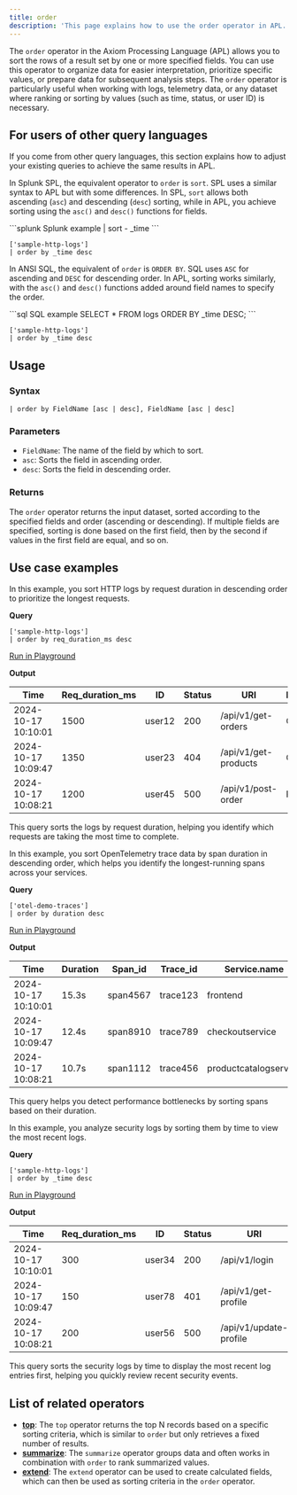 ```yaml
---
title: order
description: 'This page explains how to use the order operator in APL.'
---
```


The `order` operator in the Axiom Processing Language (APL) allows you to sort the rows of a result set by one or more specified fields. You can use this operator to organize data for easier interpretation, prioritize specific values, or prepare data for subsequent analysis steps. The `order` operator is particularly useful when working with logs, telemetry data, or any dataset where ranking or sorting by values (such as time, status, or user ID) is necessary.

## For users of other query languages

If you come from other query languages, this section explains how to adjust your existing queries to achieve the same results in APL.

<AccordionGroup>
<Accordion title="Splunk SPL users">

In Splunk SPL, the equivalent operator to `order` is `sort`. SPL uses a similar syntax to APL but with some differences. In SPL, `sort` allows both ascending (`asc`) and descending (`desc`) sorting, while in APL, you achieve sorting using the `asc()` and `desc()` functions for fields.

<CodeGroup>
```splunk Splunk example
| sort - _time
```

```kusto APL equivalent
['sample-http-logs']
| order by _time desc
```
</CodeGroup>

</Accordion>
<Accordion title="ANSI SQL users">

In ANSI SQL, the equivalent of `order` is `ORDER BY`. SQL uses `ASC` for ascending and `DESC` for descending order. In APL, sorting works similarly, with the `asc()` and `desc()` functions added around field names to specify the order.

<CodeGroup>
```sql SQL example
SELECT * FROM logs ORDER BY _time DESC;
```

```kusto APL equivalent
['sample-http-logs']
| order by _time desc
```
</CodeGroup>

</Accordion>
</AccordionGroup>

## Usage

### Syntax

```kusto
| order by FieldName [asc | desc], FieldName [asc | desc]
```

### Parameters

- `FieldName`: The name of the field by which to sort.
- `asc`: Sorts the field in ascending order.
- `desc`: Sorts the field in descending order.

### Returns

The `order` operator returns the input dataset, sorted according to the specified fields and order (ascending or descending). If multiple fields are specified, sorting is done based on the first field, then by the second if values in the first field are equal, and so on.

## Use case examples

<Tabs>
<Tab title="Log analysis">

In this example, you sort HTTP logs by request duration in descending order to prioritize the longest requests.

**Query**

```kusto
['sample-http-logs']
| order by req_duration_ms desc
```

[Run in Playground](https://play.axiom.co/axiom-play-qf1k/explorer?initForm=%7B%22apl%22%3A%22%5B%27sample-http-logs%27%5D%20%7C%20order%20by%20req_duration_ms%20desc%22%7D)

**Output**

| Time               | Req_duration_ms | ID     | Status | URI                    | Method | Geo.city | Geo.country |
|---------------------|-----------------|--------|--------|------------------------|--------|----------|-------------|
| 2024-10-17 10:10:01 | 1500            | user12 | 200    | /api/v1/get-orders     | GET    | Seattle  | US          |
| 2024-10-17 10:09:47 | 1350            | user23 | 404    | /api/v1/get-products   | GET    | New York | US          |
| 2024-10-17 10:08:21 | 1200            | user45 | 500    | /api/v1/post-order     | POST   | London   | UK          |

This query sorts the logs by request duration, helping you identify which requests are taking the most time to complete.

</Tab>
<Tab title="OpenTelemetry traces">

In this example, you sort OpenTelemetry trace data by span duration in descending order, which helps you identify the longest-running spans across your services.

**Query**

```kusto
['otel-demo-traces']
| order by duration desc
```

[Run in Playground](https://play.axiom.co/axiom-play-qf1k/explorer?initForm=%7B%22apl%22%3A%22%5B%27otel-demo-traces%27%5D%20%7C%20order%20by%20duration%20desc%22%7D)

**Output**

| Time               | Duration | Span_id    | Trace_id  | Service.name       | Kind   | Status_code |
|---------------------|----------|------------|-----------|--------------------|--------|-------------|
| 2024-10-17 10:10:01 | 15.3s    | span4567   | trace123  | frontend           | server | 200         |
| 2024-10-17 10:09:47 | 12.4s    | span8910   | trace789  | checkoutservice    | client | 200         |
| 2024-10-17 10:08:21 | 10.7s    | span1112   | trace456  | productcatalogservice | server | 500         |

This query helps you detect performance bottlenecks by sorting spans based on their duration.

</Tab>
<Tab title="Security logs">

In this example, you analyze security logs by sorting them by time to view the most recent logs.

**Query**

```kusto
['sample-http-logs']
| order by _time desc
```

[Run in Playground](https://play.axiom.co/axiom-play-qf1k/explorer?initForm=%7B%22apl%22%3A%22%5B%27sample-http-logs%27%5D%20%7C%20order%20by%20_time%20desc%22%7D)

**Output**

| Time               | Req_duration_ms | ID     | Status | URI                    | Method | Geo.city | Geo.country |
|---------------------|-----------------|--------|--------|------------------------|--------|----------|-------------|
| 2024-10-17 10:10:01 | 300             | user34 | 200    | /api/v1/login          | POST   | Berlin   | DE          |
| 2024-10-17 10:09:47 | 150             | user78 | 401    | /api/v1/get-profile    | GET    | Paris    | FR          |
| 2024-10-17 10:08:21 | 200             | user56 | 500    | /api/v1/update-profile | PUT    | Madrid   | ES          |

This query sorts the security logs by time to display the most recent log entries first, helping you quickly review recent security events.

</Tab>
</Tabs>

## List of related operators

- [**top**](/apl/tabular-operators/top-operator): The `top` operator returns the top N records based on a specific sorting criteria, which is similar to `order` but only retrieves a fixed number of results.
- [**summarize**](/apl/tabular-operators/summarize-operator): The `summarize` operator groups data and often works in combination with `order` to rank summarized values.
- [**extend**](/apl/tabular-operators/extend-operator): The `extend` operator can be used to create calculated fields, which can then be used as sorting criteria in the `order` operator.